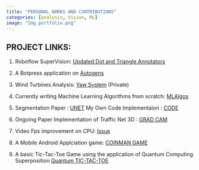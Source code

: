```yaml
---
title: "PERSONAL WORKS AND CONTRIBUTIONS"
categories: [analysis, Vision, ML]
image: "Img_portfolio.png"
---
```


**PROJECT LINKS**:
----

1. Roboflow SuperVision: [Updated Dot and Triangle Annotators](https://github.com/roboflow/supervision/issues/1285)

2. A Botpress application on [Autogens](https://arxiv.org/pdf/2308.08155.pdf)

2. Wind Turbines Analysis: [Yaw System](https://github.com/dsaha21/Yaw_System_Analysis) (Private)

3. Currently writing Machine Learning Algorithms from scratch: [MLAlgos](https://github.com/dsaha21/ML_Algos_from_scratch)

4. Segmentation Paper : [UNET](https://arxiv.org/pdf/1505.04597v1.pdf)
My Own Code Implementaion : [CODE](https://www.kaggle.com/code/driptosaha/unet-keras-scratch/edit)

5. Ongoing Paper Implementation of Traffic Net 3D : [GRAD CAM](https://arxiv.org/pdf/2109.09165)

6. Video Fps improvement on CPU: [Issue](https://github.com/roboflow/supervision/issues/1411)

7. A Mobile Android Applciation game:  [COINMAN GAME](https://github.com/dsaha21/Coinman_game) 

8. A basic Tic-Tac-Toe Game using the application of Quantum Computing Superposition [Quantum TIC-TAC-TOE](https://github.com/dsaha21/Q-TicTacToe)